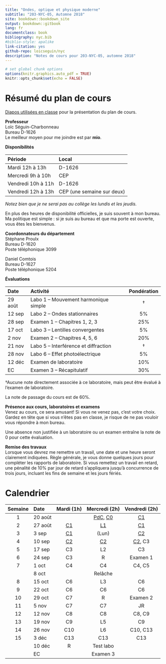 ```yaml
---
title: "Ondes, optique et physique moderne"
subtitle: "203-NYC-05, Automne 2018"
site: bookdown::bookdown_site
output: bookdown::gitbook
lang: fr
documentclass: book
bibliography: nyc.bib
#biblio-style: apalike
link-citation: yes
github-repo: loicseguin/nyc
description: "Notes de cours pour 203-NYC-05, automne 2018"
---
```


```r
# set global chunk options
options(knitr.graphics.auto_pdf = TRUE)
knitr::opts_chunk$set(echo = FALSE)
```

# Résumé du plan de cours {-}

[Diapos utilisées en classe][Pres] pour la présentation du plan de cours.

**Professeur**  
Loïc Séguin-Charbonneau  
Bureau D-1626  
Le meilleur moyen pour me joindre est par **mio**.

**Disponibilités**  

Période               Local
-------------------   --------------
Mardi 12h à 13h       D-1626
Mercredi 9h à 10h     CEP
Vendredi 10h à 11h    D-1626
Vendredi 12h à 13h    CEP (une semaine sur deux)


*Notez bien que je ne serai pas au collège les lundis et les jeudis.*

En plus des heures de disponibilité officielles, je suis souvent à mon bureau.
Ma politique est simple : si je suis au bureau et que ma porte est ouverte,
vous êtes les bienvenus.

**Coordonnateurs du département**  
Stéphane Proulx  
Bureau D-1620  
Poste téléphonique 3099

Daniel Comtois  
Bureau D-1627  
Poste téléphonique 5204


**Évaluations**  

Date     Activité                                 Pondération
-------  ----------                              -------------
29 août  Labo 1 -- Mouvement harmonique simple     †
12 sep   Labo 2 -- Ondes stationnaires             5%
28 sep   Examen 1 -- Chapitres 1, 2, 3             25%
17 oct   Labo 3 -- Lentilles convergentes          5%
2 nov    Examen 2 -- Chapitres 4, 5, 6             20%
21 nov   Labo 5 -- Interférence et diffraction     †
28 nov   Labo 6 -- Effet photoélectrique           5%
12 déc   Examen de laboratoire                     10%
EC       Examen 3 -- Récapitulatif                 30%

†Aucune note directement associée à ce laboratoire, mais peut être évalué à
l'examen de laboratoire.

La note de passage du cours est de 60%.

**Présence aux cours, laboratoires et examens**  
Venez au cours, ce sera amusant! Si vous ne venez pas, c'est votre choix.
Gardez en tête que si vous n'êtes pas en classe, je risque de ne pas vouloir
vous répondre à mon bureau.

Une absence non justifiée à un laboratoire ou un examen entraîne la note de 0
pour cette évaluation.

**Remise des travaux**  
Lorsque vous devrez me remettre un travail, une date et une heure seront
clairement indiquées. Règle générale, je vous donne quelques jours pour
compléter les rapports de laboratoire. Si vous remettez un travail en retard,
une pénalité de 10% par jour de retard s'appliquera jusqu'à concurrence de
trois jours, incluant les fins de semaine et les jours fériés.


# Calendrier {-}

 Semaine   Date      Mardi (1h)      Mercredi (2h)          Vendredi (2h)
---------  -------  ------------    ---------------        ---------------
  1        20 août                   [PdC][PdC], [C0][C0]    [C1][C1]
  2        27 août   [C1][C1]        [L1][L1]                [C1][C1]
  3        3 sep     [C1][C1]        (Lun)                   [C2][C2]
  4        10 sep    [C2][C2]        [C2][C2]                [C2][C2], C3
  5        17 sep    C3              L2                      C3
  6        24 sep    C3              R                       Examen 1
  7        1 oct     C4              C4                      C4, C5
           8 oct                     Relâche
  8        15 oct    C6              L3                      C6
  9        22 oct    C6              C6                      C6
  10       29 oct    C7              R                       Examen 2
  11       5 nov     C7              C7                      JR
  12       12 nov    C8              C8                      C8, C9
  13       19 nov    C9              L5                      C9
  14       26 nov    C10             L6                      C10, C13
  15       3 déc     C13             C13                     C13
           10 déc    R               Test labo
           EC                        Examen 3

[Pres]: https://docs.google.com/presentation/d/1xaxw5zxXWSw35rlKbGXB1qXC2vk-248TaBct2e1P_oM/edit?usp=sharing
[PdC]: ./index.html
[C0]: ./rappels-de-trigonometrie.html
[C1]: ./oscillations.html
[C2]: ./ondes.html
[C3]: ./ondes-sonores.html
[C4]: ./ondes-electromagnetiques.html
[C6]: ./formation-des-images.html
[C7]: ./interference-de-la-lumiere.html
[C9]: ./relativite-restreinte.html
[L1]: ./laboratoire-1-mouvement-harmonique-simple.html
[L3]: ./laboratoire-3-lentille-convergente.html
[L6]: ./laboratoire-6-effet-photoelectrique.html
[L2]: ./grille-de-correction-pour-les-laboratoires.html


